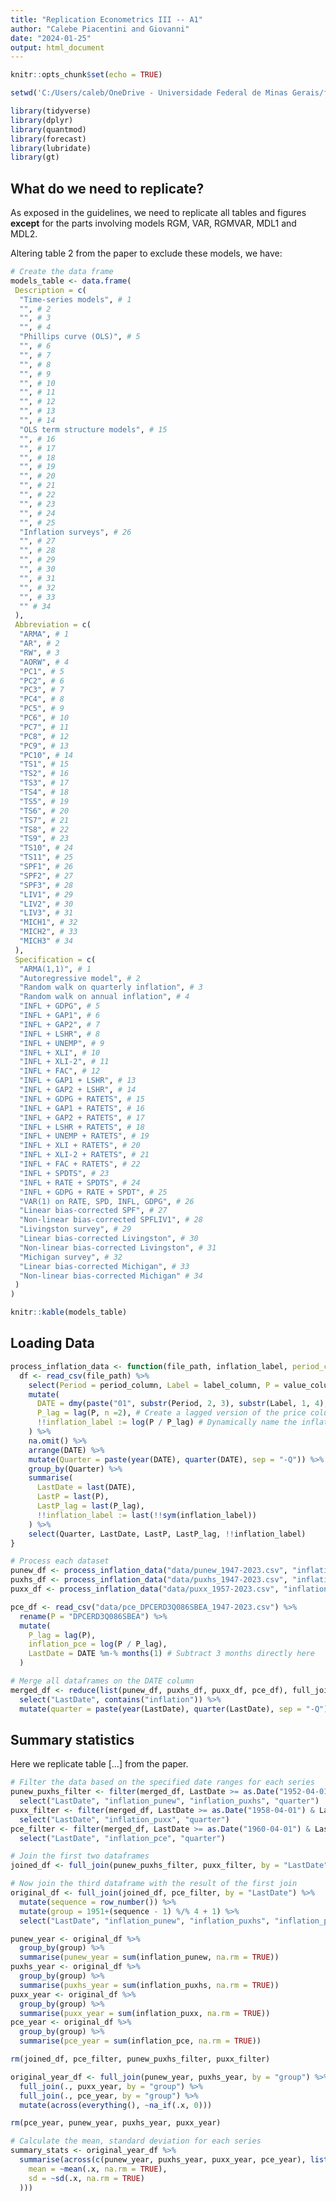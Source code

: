 ---
title: "Replication Econometrics III -- A1"
author: "Calebe Piacentini and Giovanni"
date: "2024-01-25"
output: html_document
---

```{r setup, include=FALSE}
knitr::opts_chunk$set(echo = TRUE)

setwd('C:/Users/caleb/OneDrive - Universidade Federal de Minas Gerais/faculdade/insper/2023/econometrics/III/replication')

library(tidyverse)
library(dplyr)
library(quantmod)
library(forecast)
library(lubridate)
library(gt)
```

## What do we need to replicate?

As exposed in the guidelines, we need to replicate all tables and figures **except** for the parts involving models RGM, VAR, RGMVAR, MDL1 and MDL2.

Altering table 2 from the paper to exclude these models, we have:

```{r models}
# Create the data frame
models_table <- data.frame(
 Description = c(
  "Time-series models", # 1
  "", # 2
  "", # 3
  "", # 4
  "Phillips curve (OLS)", # 5
  "", # 6
  "", # 7
  "", # 8
  "", # 9
  "", # 10
  "", # 11
  "", # 12
  "", # 13
  "", # 14
  "OLS term structure models", # 15
  "", # 16
  "", # 17
  "", # 18
  "", # 19
  "", # 20
  "", # 21
  "", # 22
  "", # 23
  "", # 24
  "", # 25
  "Inflation surveys", # 26
  "", # 27
  "", # 28
  "", # 29
  "", # 30
  "", # 31
  "", # 32
  "", # 33
  "" # 34
 ),
 Abbreviation = c(
  "ARMA", # 1
  "AR", # 2
  "RW", # 3
  "AORW", # 4
  "PC1", # 5
  "PC2", # 6
  "PC3", # 7
  "PC4", # 8
  "PC5", # 9
  "PC6", # 10
  "PC7", # 11
  "PC8", # 12
  "PC9", # 13
  "PC10", # 14
  "TS1", # 15
  "TS2", # 16
  "TS3", # 17
  "TS4", # 18
  "TS5", # 19
  "TS6", # 20
  "TS7", # 21
  "TS8", # 22
  "TS9", # 23
  "TS10", # 24
  "TS11", # 25
  "SPF1", # 26
  "SPF2", # 27
  "SPF3", # 28
  "LIV1", # 29
  "LIV2", # 30
  "LIV3", # 31
  "MICH1", # 32
  "MICH2", # 33
  "MICH3" # 34
 ),
 Specification = c(
  "ARMA(1,1)", # 1
  "Autoregressive model", # 2
  "Random walk on quarterly inflation", # 3
  "Random walk on annual inflation", # 4
  "INFL + GDPG", # 5
  "INFL + GAP1", # 6
  "INFL + GAP2", # 7
  "INFL + LSHR", # 8
  "INFL + UNEMP", # 9
  "INFL + XLI", # 10
  "INFL + XLI-2", # 11
  "INFL + FAC", # 12
  "INFL + GAP1 + LSHR", # 13
  "INFL + GAP2 + LSHR", # 14
  "INFL + GDPG + RATETS", # 15
  "INFL + GAP1 + RATETS", # 16
  "INFL + GAP2 + RATETS", # 17
  "INFL + LSHR + RATETS", # 18
  "INFL + UNEMP + RATETS", # 19
  "INFL + XLI + RATETS", # 20
  "INFL + XLI-2 + RATETS", # 21
  "INFL + FAC + RATETS", # 22
  "INFL + SPDTS", # 23
  "INFL + RATE + SPDTS", # 24
  "INFL + GDPG + RATE + SPDT", # 25
  "VAR(1) on RATE, SPD, INFL, GDPG", # 26
  "Linear bias-corrected SPF", # 27
  "Non-linear bias-corrected SPFLIV1", # 28
  "Livingston survey", # 29
  "Linear bias-corrected Livingston", # 30
  "Non-linear bias-corrected Livingston", # 31
  "Michigan survey", # 32
  "Linear bias-corrected Michigan", # 33
  "Non-linear bias-corrected Michigan" # 34
 )
)

knitr::kable(models_table)
```


## Loading Data


```{r load_data}

process_inflation_data <- function(file_path, inflation_label, period_column = "Period", label_column = "Label", value_column = "Value") {
  df <- read_csv(file_path) %>%
    select(Period = period_column, Label = label_column, P = value_column) %>%
    mutate(
      DATE = dmy(paste("01", substr(Period, 2, 3), substr(Label, 1, 4), sep = "-")), # Generate DATE column early to use for arrangement
      P_lag = lag(P, n =2), # Create a lagged version of the price column
      !!inflation_label := log(P / P_lag) # Dynamically name the inflation column
    ) %>%
    na.omit() %>%
    arrange(DATE) %>%
    mutate(Quarter = paste(year(DATE), quarter(DATE), sep = "-Q")) %>%
    group_by(Quarter) %>%
    summarise(
      LastDate = last(DATE),
      LastP = last(P),
      LastP_lag = last(P_lag),
      !!inflation_label := last(!!sym(inflation_label))
    ) %>%
    select(Quarter, LastDate, LastP, LastP_lag, !!inflation_label)
}

# Process each dataset
punew_df <- process_inflation_data("data/punew_1947-2023.csv", "inflation_punew")
puxhs_df <- process_inflation_data("data/puxhs_1947-2023.csv", "inflation_puxhs")
puxx_df <- process_inflation_data("data/puxx_1957-2023.csv", "inflation_puxx")

pce_df <- read_csv("data/pce_DPCERD3Q086SBEA_1947-2023.csv") %>%
  rename(P = "DPCERD3Q086SBEA") %>%
  mutate(
    P_lag = lag(P),
    inflation_pce = log(P / P_lag),
    LastDate = DATE %m-% months(1) # Subtract 3 months directly here
  )

# Merge all dataframes on the DATE column
merged_df <- reduce(list(punew_df, puxhs_df, puxx_df, pce_df), full_join, by = "LastDate") %>%
  select("LastDate", contains("inflation")) %>%
  mutate(quarter = paste(year(LastDate), quarter(LastDate), sep = "-Q")) 

```

## Summary statistics

Here we replicate table [...] from the paper.

```{r summary_statistics}
# Filter the data based on the specified date ranges for each series
punew_puxhs_filter <- filter(merged_df, LastDate >= as.Date("1952-04-01") & LastDate <= as.Date("2003-01-01")) %>%
  select("LastDate", "inflation_punew", "inflation_puxhs", "quarter")
puxx_filter <- filter(merged_df, LastDate >= as.Date("1958-04-01") & LastDate <= as.Date("2003-01-01")) %>%
  select("LastDate", "inflation_puxx", "quarter")
pce_filter <- filter(merged_df, LastDate >= as.Date("1960-04-01") & LastDate <= as.Date("2003-01-01")) %>%
  select("LastDate", "inflation_pce", "quarter")

# Join the first two dataframes
joined_df <- full_join(punew_puxhs_filter, puxx_filter, by = "LastDate")

# Now join the third dataframe with the result of the first join
original_df <- full_join(joined_df, pce_filter, by = "LastDate") %>%
  mutate(sequence = row_number()) %>%
  mutate(group = 1951+(sequence - 1) %/% 4 + 1) %>%
  select("LastDate", "inflation_punew", "inflation_puxhs", "inflation_puxx", "inflation_pce", "quarter" = "quarter.x", "group") 

punew_year <- original_df %>%
  group_by(group) %>%
  summarise(punew_year = sum(inflation_punew, na.rm = TRUE))
puxhs_year <- original_df %>%
  group_by(group) %>%
  summarise(puxhs_year = sum(inflation_puxhs, na.rm = TRUE))
puxx_year <- original_df %>%
  group_by(group) %>%
  summarise(puxx_year = sum(inflation_puxx, na.rm = TRUE))
pce_year <- original_df %>%
  group_by(group) %>%
  summarise(pce_year = sum(inflation_pce, na.rm = TRUE))

rm(joined_df, pce_filter, punew_puxhs_filter, puxx_filter)

original_year_df <- full_join(punew_year, puxhs_year, by = "group") %>%
  full_join(., puxx_year, by = "group") %>%
  full_join(., pce_year, by = "group") %>%
  mutate(across(everything(), ~na_if(.x, 0)))

rm(pce_year, punew_year, puxhs_year, puxx_year)

# Calculate the mean, standard deviation for each series
summary_stats <- original_year_df %>%
  summarise(across(c(punew_year, puxhs_year, puxx_year, pce_year), list(
    mean = ~mean(.x, na.rm = TRUE),
    sd = ~sd(.x, na.rm = TRUE)
  )))

```


